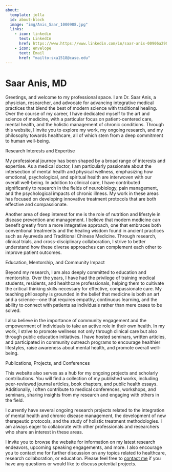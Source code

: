 ```yaml
---
about:
  template: jolla
  id: about-block
  image: "img/Anis_Saar_1000908.jpg"
  links:
    - icon: linkedin
      text: LinkedIn
      href: https://www.https://www.linkedin.com/in/saar-anis-00906a290/
    - icon: envelope
      text: Email
      href: "mailto:sxa1518@case.edu"  
---
```


::: {#about-block}
:::

# Saar Anis, MD

Greetings, and welcome to my professional space. I am Dr. Saar Anis, a physician, researcher, and advocate for advancing integrative medical practices that blend the best of modern science with traditional healing. Over the course of my career, I have dedicated myself to the art and science of medicine, with a particular focus on patient-centered care, mental health, and the holistic management of chronic conditions. Through this website, I invite you to explore my work, my ongoing research, and my philosophy towards healthcare, all of which stem from a deep commitment to human well-being.

Research Interests and Expertise

My professional journey has been shaped by a broad range of interests and expertise. As a medical doctor, I am particularly passionate about the intersection of mental health and physical wellness, emphasizing how emotional, psychological, and spiritual health are interwoven with our overall well-being. In addition to clinical care, I have contributed significantly to research in the fields of neurobiology, pain management, and the psychological impacts of chronic illness. My work in these areas has focused on developing innovative treatment protocols that are both effective and compassionate.

Another area of deep interest for me is the role of nutrition and lifestyle in disease prevention and management. I believe that modern medicine can benefit greatly from a more integrative approach, one that embraces both conventional treatments and the healing wisdom found in ancient practices such as Ayurveda and Traditional Chinese Medicine. Through research, clinical trials, and cross-disciplinary collaboration, I strive to better understand how these diverse approaches can complement each other to improve patient outcomes.

Education, Mentorship, and Community Impact

Beyond my research, I am also deeply committed to education and mentorship. Over the years, I have had the privilege of training medical students, residents, and healthcare professionals, helping them to cultivate the critical thinking skills necessary for effective, compassionate care. My teaching philosophy is grounded in the belief that medicine is both an art and a science—one that requires empathy, continuous learning, and the ability to connect with patients as individuals rather than mere cases to be solved.

I also believe in the importance of community engagement and the empowerment of individuals to take an active role in their own health. In my work, I strive to promote wellness not only through clinical care but also through public education initiatives. I have hosted seminars, written articles, and participated in community outreach programs to encourage healthier lifestyles, raise awareness about mental health, and promote overall well-being.

Publications, Projects, and Conferences

This website also serves as a hub for my ongoing projects and scholarly contributions. You will find a collection of my published works, including peer-reviewed journal articles, book chapters, and public health essays. Additionally, I often contribute to medical conferences, workshops, and seminars, sharing insights from my research and engaging with others in the field.

I currently have several ongoing research projects related to the integration of mental health and chronic disease management, the development of new therapeutic protocols, and the study of holistic treatment methodologies. I am always eager to collaborate with other professionals and researchers who share an interest in these areas.

I invite you to browse the website for information on my latest research endeavors, upcoming speaking engagements, and more. I also encourage you to contact me for further discussion on any topics related to healthcare, research collaboration, or education.
Please feel free to [contact me](mailto:sxa1518@case.edu) if you have any questions or would like to discuss potential projects.


